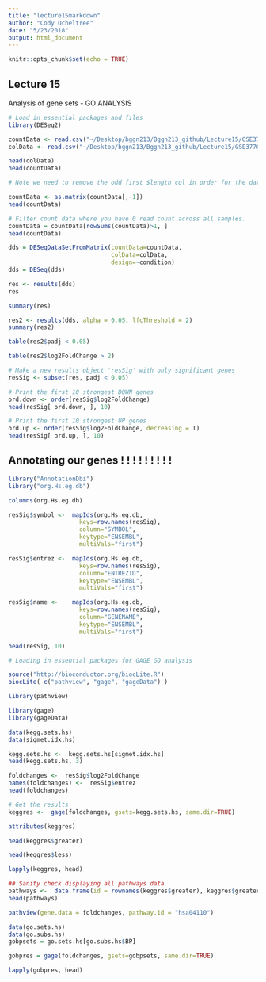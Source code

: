 ```yaml
---
title: "lecture15markdown"
author: "Cody Ocheltree"
date: "5/23/2018"
output: html_document
---
```


```r
knitr::opts_chunk$set(echo = TRUE)
```

## Lecture 15

Analysis of gene sets - GO ANALYSIS

```r
# Load in essential packages and files
library(DESeq2)

countData <- read.csv("~/Desktop/bggn213/Bggn213_github/Lecture15/GSE37704_featurecounts.csv", row.names = 1)
colData <- read.csv("~/Desktop/bggn213/Bggn213_github/Lecture15/GSE37704_metadata.csv", row.names = 1)

head(colData)
head(countData)
```

```r
# Note we need to remove the odd first $length col in order for the data sets to match up

countData <- as.matrix(countData[,-1])
head(countData)
```

```r
# Filter count data where you have 0 read count across all samples.
countData = countData[rowSums(countData)>1, ]
head(countData)
```

```r
dds = DESeqDataSetFromMatrix(countData=countData,
                             colData=colData,
                             design=~condition)
dds = DESeq(dds)
```

```r
res <- results(dds)
res
```

```r
summary(res)
```

```r
res2 <- results(dds, alpha = 0.05, lfcThreshold = 2)
summary(res2)
```

```r
table(res2$padj < 0.05)
```

```r
table(res2$log2FoldChange > 2)
```


```r
# Make a new results object 'resSig' with only significant genes
resSig <- subset(res, padj < 0.05)

# Print the first 10 strongest DOWN genes
ord.down <- order(resSig$log2FoldChange)
head(resSig[ ord.down, ], 10)
```

```r
# Print the first 10 strongest UP genes
ord.up <- order(resSig$log2FoldChange, decreasing = T)
head(resSig[ ord.up, ], 10)
```


## Annotating our genes ! ! ! ! ! ! ! ! ! 


```r
library("AnnotationDbi")
library("org.Hs.eg.db")

columns(org.Hs.eg.db)
```

```r
resSig$symbol <-  mapIds(org.Hs.eg.db,
                    keys=row.names(resSig), 
                    column="SYMBOL",
                    keytype="ENSEMBL",
                    multiVals="first")

resSig$entrez <-  mapIds(org.Hs.eg.db,
                    keys=row.names(resSig), 
                    column="ENTREZID",
                    keytype="ENSEMBL",
                    multiVals="first")

resSig$name <-    mapIds(org.Hs.eg.db,
                    keys=row.names(resSig), 
                    column="GENENAME",
                    keytype="ENSEMBL",
                    multiVals="first")

head(resSig, 10)
```

```r
# Loading in essential packages for GAGE GO analysis

source("http://bioconductor.org/biocLite.R")
biocLite( c("pathview", "gage", "gageData") )

library(pathview)

library(gage)
library(gageData)

data(kegg.sets.hs)
data(sigmet.idx.hs)

kegg.sets.hs <-  kegg.sets.hs[sigmet.idx.hs]
head(kegg.sets.hs, 3)
```

```r
foldchanges <-  resSig$log2FoldChange
names(foldchanges) <-  resSig$entrez
head(foldchanges)
```

```r
# Get the results
keggres <-  gage(foldchanges, gsets=kegg.sets.hs, same.dir=TRUE)

attributes(keggres)

head(keggres$greater)
```

```r
head(keggres$less)
```

```r
lapply(keggres, head)
```

```r
## Sanity check displaying all pathways data
pathways <-  data.frame(id = rownames(keggres$greater), keggres$greater)
head(pathways)
```

```r
pathview(gene.data = foldchanges, pathway.id = "hsa04110")
```

```r
data(go.sets.hs)
data(go.subs.hs)
gobpsets = go.sets.hs[go.subs.hs$BP]

gobpres = gage(foldchanges, gsets=gobpsets, same.dir=TRUE)

lapply(gobpres, head)
```


